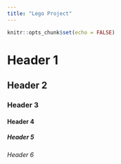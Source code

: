 ```yaml
---
title: "Lego Project"
---
```


```r
knitr::opts_chunk$set(echo = FALSE)
```

# Header 1

## Header 2

### Header 3

#### Header 4

##### Header 5

###### Header 6